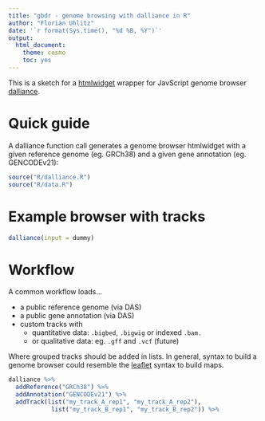 ```yaml
---
title: "gbdr - genome browsing with dalliance in R"
author: "Florian Uhlitz"
date: '`r format(Sys.time(), "%d %B, %Y")`'
output: 
  html_document:
    theme: cosmo
    toc: yes
---
```


This is a sketch for a [htmlwidget](https://htmlwidgets.org) wrapper for JavScript genome browser [dalliance](https://biodalliance.org).

# Quick guide

A dalliance function call generates a genome browser htmlwidget with a given reference genome (eg. GRCh38) and a given gene annotation (eg. GENCODEv21):

```r

source("R/dalliance.R")
source("R/data.R")

```

# Example browser with tracks

```r

dalliance(input = dummy)

```


# Workflow

A common workflow loads... 

* a public reference genome (via DAS)
* a public gene annotation (via DAS)
* custom tracks with
    + quantitative data: `.bigbed`, `.bigwig` or indexed `.bam.`
    + or qualitative data: eg. `.gff` and `.vcf` (future) 

Where grouped tracks should be added in lists. In general, syntax to build a genome browser could resemble the [leaflet](https://rstudio.github.io/leaflet/) syntax to build maps.


```r

dalliance %>% 
  addReference("GRCh38") %>% 
  addAnnotation("GENCODEv21") %>% 
  addTrack(list("my_track_A_rep1", "my_track_A_rep2"), 
            list("my_track_B_rep1", "my_track_B_rep2")) %>% 

```





